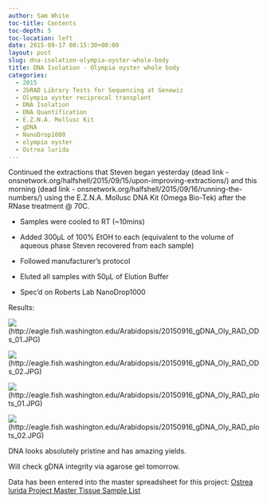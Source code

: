 ```yaml
---
author: Sam White
toc-title: Contents
toc-depth: 5
toc-location: left
date: 2015-09-17 00:15:30+00:00
layout: post
slug: dna-isolation-olympia-oyster-whole-body
title: DNA Isolation - Olympia oyster whole body
categories:
  - 2015
  - 2bRAD Library Tests for Sequencing at Genewiz
  - Olympia oyster reciprocal transplant
  - DNA Isolation
  - DNA Quantification
  - E.Z.N.A. Mollusc Kit
  - gDNA
  - NanoDrop1000
  - olympia oyster
  - Ostrea lurida
---
```


Continued the extractions that Steven began yesterday (dead link - onsnetwork.org/halfshell/2015/09/15/upon-improving-extractions/) and  this morning (dead link - onsnetwork.org/halfshell/2015/09/16/running-the-numbers/) using the E.Z.N.A. Mollusc DNA Kit (Omega Bio-Tek) after the RNase treatment @ 70C.




    
  * Samples were cooled to RT (~10mins)

    
  * Added 300μL of 100% EtOH to each (equivalent to the volume of aqueous phase Steven recovered from each sample)

    
  * Followed manufacturer's protocol

    
  * Eluted all samples with 50μL of Elution Buffer

    
  * Spec'd on Roberts Lab NanoDrop1000





Results:

![](https://eagle.fish.washington.edu/Arabidopsis/20150916_gDNA_Oly_RAD_ODs_01.JPG)(http://eagle.fish.washington.edu/Arabidopsis/20150916_gDNA_Oly_RAD_ODs_01.JPG)

![](https://eagle.fish.washington.edu/Arabidopsis/20150916_gDNA_Oly_RAD_ODs_02.JPG)(http://eagle.fish.washington.edu/Arabidopsis/20150916_gDNA_Oly_RAD_ODs_02.JPG)



![](https://eagle.fish.washington.edu/Arabidopsis/20150916_gDNA_Oly_RAD_plots_01.JPG)(http://eagle.fish.washington.edu/Arabidopsis/20150916_gDNA_Oly_RAD_plots_01.JPG)

![](https://eagle.fish.washington.edu/Arabidopsis/20150916_gDNA_Oly_RAD_plots_02.JPG)(http://eagle.fish.washington.edu/Arabidopsis/20150916_gDNA_Oly_RAD_plots_02.JPG)





DNA looks absolutely pristine and has amazing yields.

Will check gDNA integrity via agarose gel tomorrow.

Data has been entered into the master spreadsheet for this project: [Ostrea lurida Project Master Tissue Sample List](https://docs.google.com/spreadsheets/d/1tPvult9e0vqd5sPOTlcQqLXTfIv987rivsQVZj8DGgE/edit?usp=sharing)
